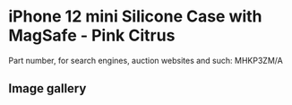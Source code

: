 
# iPhone 12 mini Silicone Case with MagSafe - Pink Citrus

Part number, for search engines, auction websites and such: MHKP3ZM/A

## Image gallery

<div style={{ width: '100%', maxWidth: '768px' }}>
<GalleryComponent
    images={[
      {
        original: "/everysource/MHKP3.webp",
        thumbnail: "/everypreview/MHKP3.webp",
      },
      {
        original: "/everysource/MHKP3_AV01.webp",
        thumbnail: "/everypreview/MHKP3_AV01.webp",
      },
      {
        original: "/everysource/MHKP3_AV02.webp",
        thumbnail: "/everypreview/MHKP3_AV02.webp",
      },
      {
        original: "/everysource/MHKP3_AV03.webp",
        thumbnail: "/everypreview/MHKP3_AV03.webp",
      },
      {
        original: "/everysource/MHKP3_AV04.webp",
        thumbnail: "/everypreview/MHKP3_AV04.webp",
      },
      {
        original: "/everysource/MHKP3_AV05.webp",
        thumbnail: "/everypreview/MHKP3_AV05.webp",
      }
    ]}
  />
</div>